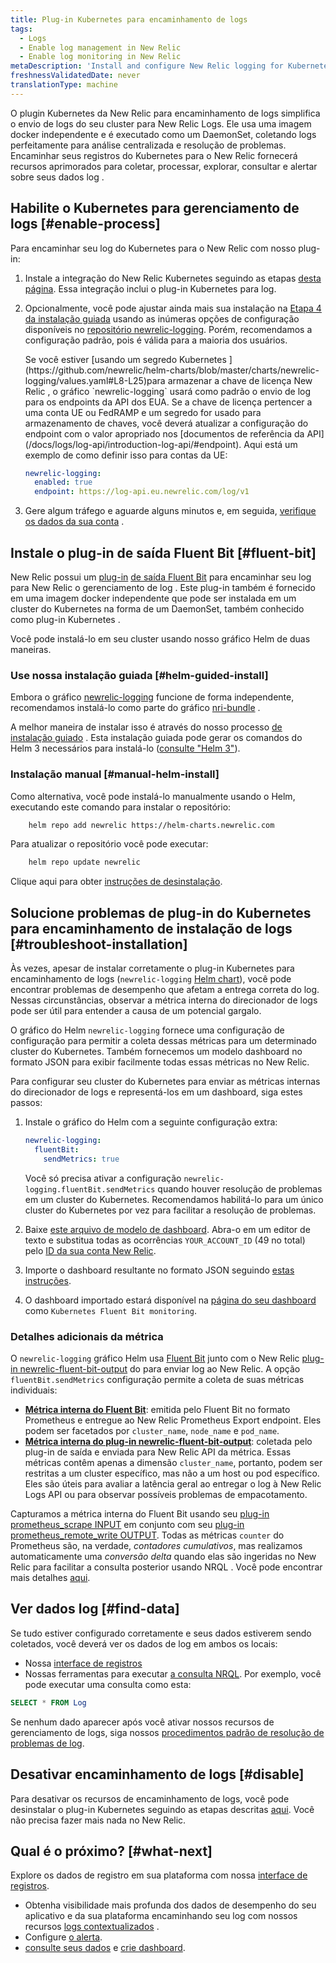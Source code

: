 ```yaml
---
title: Plug-in Kubernetes para encaminhamento de logs
tags:
  - Logs
  - Enable log management in New Relic
  - Enable log monitoring in New Relic
metaDescription: 'Install and configure New Relic logging for Kubernetes, so you can use enhanced log management capabilities.'
freshnessValidatedDate: never
translationType: machine
---
```


O plugin Kubernetes da New Relic para encaminhamento de logs simplifica o envio de logs do seu cluster para New Relic Logs. Ele usa uma imagem docker independente e é executado como um DaemonSet, coletando logs perfeitamente para análise centralizada e resolução de problemas. Encaminhar seus registros do Kubernetes para o New Relic fornecerá recursos aprimorados<InlinePopover type="logs"/> para coletar, processar, explorar, consultar e alertar sobre seus dados log .

## Habilite o Kubernetes para gerenciamento de logs [#enable-process]

Para encaminhar seu log do Kubernetes para o New Relic com nosso plug-in:

1. Instale a integração do New Relic Kubernetes seguindo as etapas [desta página](/install/kubernetes). Essa integração inclui o plug-in Kubernetes para log.

2. Opcionalmente, você pode ajustar ainda mais sua instalação na [Etapa 4 da instalação guiada](/install/kubernetes) usando as inúmeras opções de configuração disponíveis no [repositório newrelic-logging](https://github.com/newrelic/helm-charts/tree/master/charts/newrelic-logging#configuration). Porém, recomendamos a configuração padrão, pois é válida para a maioria dos usuários.

   <Callout variant="important">
     Se você estiver [usando um segredo Kubernetes ](https://github.com/newrelic/helm-charts/blob/master/charts/newrelic-logging/values.yaml#L8-L25)para armazenar a chave de licença New Relic , o gráfico `newrelic-logging` usará como padrão o envio de log para os endpoints da API dos EUA. Se a chave de licença pertencer a uma conta UE ou FedRAMP e um segredo for usado para armazenamento de chaves, você deverá atualizar a configuração do endpoint com o valor apropriado nos [documentos de referência da API](/docs/logs/log-api/introduction-log-api/#endpoint). Aqui está um exemplo de como definir isso para contas da UE:

     ```yml
     newrelic-logging:
       enabled: true
       endpoint: https://log-api.eu.newrelic.com/log/v1
     ```
   </Callout>

3. Gere algum tráfego e aguarde alguns minutos e, em seguida, [verifique os dados da sua conta](#find-data) .

<InstallFeedback/>

## Instale o plug-in de saída Fluent Bit [#fluent-bit]

New Relic possui um [plug-in](https://github.com/newrelic/newrelic-fluent-bit-output) [de saída Fluent Bit](https://fluentbit.io/) para encaminhar seu log para New Relic o gerenciamento de log . Este plug-in também é fornecido em uma imagem docker independente que pode ser instalada em um cluster do Kubernetes na forma de um DaemonSet, também conhecido como plug-in Kubernetes .

Você pode instalá-lo em seu cluster usando nosso gráfico Helm de duas maneiras.

### Use nossa instalação guiada [#helm-guided-install]

Embora o gráfico [newrelic-logging](https://github.com/newrelic/helm-charts/tree/master/charts/newrelic-logging) funcione de forma independente, recomendamos instalá-lo como parte do gráfico [nri-bundle](https://github.com/newrelic/helm-charts/tree/master/charts/nri-bundle) .

A melhor maneira de instalar isso é através do nosso processo [de instalação guiado](/docs/kubernetes-pixie/kubernetes-integration/installation/kubernetes-integration-install-configure/) . Esta instalação guiada pode gerar os comandos do Helm 3 necessários para instalá-lo ([consulte "Helm 3"](/docs/kubernetes-pixie/kubernetes-integration/installation/kubernetes-integration-install-configure/#finish-your-install)).

### Instalação manual [#manual-helm-install]

Como alternativa, você pode instalá-lo manualmente usando o Helm, executando este comando para instalar o repositório:

```bash
    helm repo add newrelic https://helm-charts.newrelic.com
```

Para atualizar o repositório você pode executar:

```bash
    helm repo update newrelic
```

Clique aqui para obter [instruções de desinstalação](/docs/kubernetes-pixie/kubernetes-integration/uninstall-kubernetes/).

## Solucione problemas de plug-in do Kubernetes para encaminhamento de instalação de logs [#troubleshoot-installation]

Às vezes, apesar de instalar corretamente o plug-in Kubernetes para encaminhamento de logs (`newrelic-logging` [Helm chart](https://github.com/newrelic/helm-charts/blob/master/charts/newrelic-logging)), você pode encontrar problemas de desempenho que afetam a entrega correta do log. Nessas circunstâncias, observar a métrica interna do direcionador de logs pode ser útil para entender a causa de um potencial gargalo.

O gráfico do Helm `newrelic-logging` fornece uma configuração de configuração para permitir a coleta dessas métricas para um determinado cluster do Kubernetes. Também fornecemos um modelo dashboard no formato JSON para exibir facilmente todas essas métricas no New Relic.

Para configurar seu cluster do Kubernetes para enviar as métricas internas do direcionador de logs e representá-los em um dashboard, siga estes passos:

1. Instale o gráfico do Helm com a seguinte configuração extra:

   ```yml
   newrelic-logging:
     fluentBit:
       sendMetrics: true
   ```

   Você só precisa ativar a configuração `newrelic-logging.fluentBit.sendMetrics` quando houver resolução de problemas em um cluster do Kubernetes. Recomendamos habilitá-lo para um único cluster do Kubernetes por vez para facilitar a resolução de problemas.

2. Baixe [este arquivo de modelo de dashboard](https://raw.githubusercontent.com/newrelic/helm-charts/master/charts/newrelic-logging/fluent-bit-and-plugin-metrics-dashboard-template.json). Abra-o em um editor de texto e substitua todas as ocorrências `YOUR_ACCOUNT_ID` (49 no total) pelo [ID da sua conta New Relic](/docs/accounts/accounts-billing/account-structure/account-id/).

3. Importe o dashboard resultante no formato JSON seguindo [estas instruções](/docs/query-your-data/explore-query-data/dashboards/dashboards-charts-import-export-data/#import-json).

4. O dashboard importado estará disponível na [página do seu dashboard](https://one.newrelic.com/dashboards) como `Kubernetes Fluent Bit monitoring`.

### Detalhes adicionais da métrica

O `newrelic-logging` gráfico Helm usa [Fluent Bit](https://fluentbit.io/) junto com o New Relic [plug-in newrelic-fluent-bit-output](https://github.com/newrelic/newrelic-fluent-bit-output) do para enviar log ao New Relic. A opção `fluentBit.sendMetrics` configuração permite a coleta de suas métricas individuais:

* **[Métrica interna do Fluent Bit](https://docs.fluentbit.io/manual/administration/monitoring#for-v2-metrics)**: emitida pelo Fluent Bit no formato Prometheus e entregue ao New Relic Prometheus Export endpoint. Eles podem ser facetados por `cluster_name`, `node_name` e `pod_name`.
* **[Métrica interna do plug-in newrelic-fluent-bit-output](https://github.com/newrelic/newrelic-fluent-bit-output?tab=readme-ov-file#troubleshooting-metrics)**: coletada pelo plug-in de saída e enviada para New Relic API da métrica. Essas métricas contêm apenas a dimensão `cluster_name`, portanto, podem ser restritas a um cluster específico, mas não a um host ou pod específico. Eles são úteis para avaliar a latência geral ao entregar o log à New Relic Logs API ou para observar possíveis problemas de empacotamento.

Capturamos a métrica interna do Fluent Bit usando seu [plug-in prometheus_scrape INPUT](https://docs.fluentbit.io/manual/pipeline/inputs/prometheus-scrape-metrics) em conjunto com seu [plug-in prometheus_remote_write OUTPUT](https://docs.fluentbit.io/manual/pipeline/outputs/prometheus-remote-write). Todas as métricas `counter` do Prometheus são, na verdade, _contadores cumulativos_, mas realizamos automaticamente uma _conversão delta_ quando elas são ingeridas no New Relic para facilitar a consulta posterior usando NRQL . Você pode encontrar mais detalhes [aqui](/docs/data-apis/understand-data/metric-data/cumulative-metrics/).

## Ver dados log [#find-data]

Se tudo estiver configurado corretamente e seus dados estiverem sendo coletados, você deverá ver os dados de log em ambos os locais:

* Nossa [interface de registros](https://one.newrelic.com/launcher/logger.log-launcher)
* Nossas ferramentas para executar [a consulta NRQL](/docs/chart-builder/use-chart-builder/choose-data/use-advanced-nrql-mode-specify-data). Por exemplo, você pode executar uma consulta como esta:

```sql
SELECT * FROM Log
```

Se nenhum dado aparecer após você ativar nossos recursos de gerenciamento de logs, siga nossos [procedimentos padrão de resolução de problemas de log](/docs/logs/log-management/troubleshooting/no-log-data-appears-ui/).

## Desativar encaminhamento de logs [#disable]

Para desativar os recursos de encaminhamento de logs, você pode desinstalar o plug-in Kubernetes seguindo as etapas descritas [aqui](/docs/kubernetes-pixie/kubernetes-integration/uninstall-kubernetes/). Você não precisa fazer mais nada no New Relic.

## Qual é o próximo? [#what-next]

Explore os dados de registro em sua plataforma com nossa [interface de registros](/docs/logs/log-management/ui-data/use-logs-ui/).

* Obtenha visibilidade mais profunda dos dados de desempenho do seu aplicativo e da sua plataforma encaminhando seu log com nossos recursos [logs contextualizados](/docs/logs/enable-log-management-new-relic/configure-logs-context/configure-logs-context-apm-agents/) .
* Configure [o alerta](/docs/alerts-applied-intelligence/new-relic-alerts/alert-conditions/create-alert-conditions/).
* [consulte seus dados](/docs/query-your-data/explore-query-data/get-started/introduction-querying-new-relic-data/) e [crie dashboard](/docs/query-your-data/explore-query-data/dashboards/introduction-dashboards/).